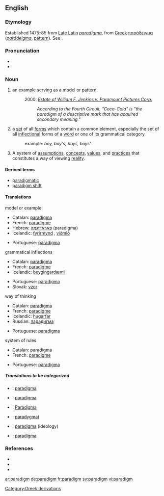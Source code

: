 ==English==
===Etymology===
Established 1475-85 from [[Late Latin]] ''[[paradigma|paradīgma]]'', from [[Greek]] [[παράδειγμα]] (''[[parádeigma]]'', [[pattern]]). See {{pie|deik-}}.

===Pronunciation===
*{{IPA|/ˈpærədaɪm/}}
*{{audio|en-us-paradigm.ogg|Audio (US)}}

===Noun===
{{en-noun}}
# an example serving as a [[model]] or [[pattern]].
#: 2000: ''[[s:Estate of William F. Jenkins v. Paramount Pictures Corp.|Estate of William F. Jenkins v. Paramount Pictures Corp.]]''
#:: ''According to the Fourth Circuit, "Coca-Cola" is "the paradigm of a descriptive mark that has acquired secondary meaning."''
# {{linguistics}} a [[set]] of all [[form]]s which contain a common element, especially the set of all [[inflection|inflectional]] forms of a [[word]] or one of its grammatical category.
#: example: ''boy, boy's, boys, boys'.''
# A system of [[assumption]]s, [[concept]]s, [[value]]s, and [[practice]]s that constitutes a way of viewing [[reality]].

====Derived terms====
*[[paradigmatic]]
*[[paradigm shift]]

====Translations====
;model or example
{{top}}
*Catalan: [[paradigma]] {{m}}
*French: [[paradigme]] {{m}}
*Hebrew: [[פאראדיגמה]] (paradigma) {{f}}
*Icelandic: [[fyrirmynd]] {{f}}, [[viðmið]] {{n}}
{{mid}}
*Portuguese: [[paradigma]] {{m}}
{{bottom}}

;grammatical inflections
{{top}}
*Catalan: [[paradigma]] {{m}}
*French: [[paradigme]] {{m}}
*Icelandic: [[beygingardæmi]] {{n}}
{{mid}}
*Portuguese: [[paradigma]] {{m}}
*Slovak: [[vzor]] {{m}}
{{bottom}}

;way of thinking
{{top}}
*Catalan: [[paradigma]] {{m}}
*French: [[paradigme]] {{m}}
*Icelandic: [[hugarfar]] {{n}}
*Russian: [[парадигма]] {{f}}
{{mid}}
*Portuguese: [[paradigma]] {{m}}
{{bottom}}

;system of rules
{{top}}
*Catalan: [[paradigma]] {{m}}
*French: [[paradigme]] {{m}}
{{mid}}
*Portuguese: [[paradigma]] {{m}}
{{bottom}}

=====Translations to be categorized=====
{{checktrans}}

*{{ttbc|Dutch}}: [[paradigma]] {{n}}
*{{ttbc|Finnish}}: [[paradigma]]
*{{ttbc|German}}: [[Paradigma]] {{n}}
*{{ttbc|Polish}}: [[paradygmat]]
*{{ttbc|Slovak}}: [[paradigma]] {{f}} (ideology)
*{{ttbc|Spanish}}: [[paradigma]] {{m}}

===References===
{{pedialite}}
* {{R:American Heritage 2000|paradigm}}
* {{R:Dictionary.com|paradigm}}
* {{R:WordNet 2003|paradigm}}

[[Category:Greek derivations]]

[[ar:paradigm]]
[[de:paradigm]]
[[fr:paradigm]]
[[sv:paradigm]]
[[vi:paradigm]]
